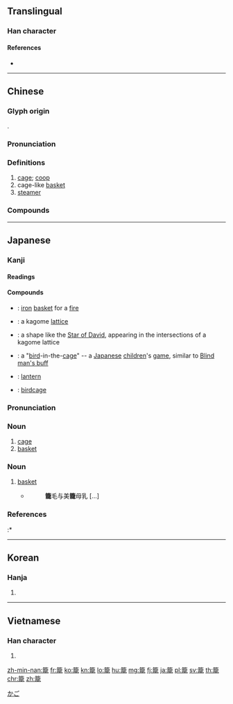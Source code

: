 {{character info/new}}
{{also|笼}}
==Translingual==
{{Han simplified forms|籠|篭|笼|ex=y}}

===Han character===
{{Han char|rn=118|rad=竹|as=16|sn=22|four=88211|canj=HYBP|ids=⿱⺮龍}}

====References====
* {{Han ref|kx=0904.450|dkj=26752|dj=1329.330|hdz=53031.030|uh=7C60|ud=31840|bh=C5A2|bd=50594}}

----

==Chinese==
{{zh-forms|s=笼|alt=篭}}

===Glyph origin===
{{Han etym}}
{{Han compound|竹|alt1=⺮|龍|ls=psc|c1=s|c2=p}}.

===Pronunciation===
{{zh-pron
|m=lóng
|c=lung4,lung5
|h=pfs=lûng/nùng/lùng
|md=
|mn=láng/lâng/lông/lóng
|mn_note=láng, lâng - vernacular; lông, lóng - literary
|w=3lon
|mc=y
|oc=y
|cat=n
}}

===Definitions===
{{zh-hanzi}}

# [[cage]]; [[coop]]
# cage-like [[basket]]
# [[steamer]]

===Compounds===
{{zh-der|小籠包|出籠|包籠|兜籠|回籠|不受籠絡|如鷹在籠|勞籠|囚籠|含煙籠霧|出籠鳥|信籠|圓籠|抱出籠|破籠|蒸籠|皮燈籠|燈籠褲|碧紗籠|熏籠|樊籠|燈籠|手籠|池魚籠鳥|火籠|牢籠計|牢籠|烘籠|煙籠霧鎖|水晶燈籠|流籠|燭籠|棉手籠|檻猿籠鳥|籠鳥檻猿|籠街喝道|籠東|籠火|籠驢把馬|蒙籠暗碧|薰籠|箱籠|籠侗|籠絆|籠貫箱張|籠括|籠中鳥|竹籠|鴿子籠|錦熏籠|籠屜|籠中窮鳥|翻箱倒籠|鳥籠|籠統|籠罩|雞籠|籠中之鳥|籠利|鐵籠|站籠|蒙籠|籠絡|籠蓋|籠頭|豬籠草|籠籠|籠子|籠仗|藥籠中物|籠銅|籠嘴|黑咕籠咚}}

----

==Japanese==

===Kanji===
{{ja-kanji|grade=c|rs=竹16|style=ky|shin=篭}}

====Readings====
{{ja-readings|goon=[[る]] (ru)|kanon=[[ろう]] (rō)|kun=[[かご]] (kago), [[こめる]] (komeru), [[こもる]] (komoru)}}

====Compounds====
{{der-top|Compounds}}
* {{ja-r|篝籠|かがりかご}}: [[iron]] [[basket]] for a [[fire]]
* {{ja-r|籠目|かごめ}}: a kagome [[lattice]]
* {{ja-r|籠目紋|かごめ もん}}: a shape like the [[Star of David]], appearing in the intersections of a kagome lattice
* {{ja-r|籠目籠目|かごめ かごめ}}: a "[[bird]]-in-the-[[cage]]" -- a [[Japanese]] [[children]]'s [[game]], similar to [[w:Blind man's buff|Blind man's buff]]
* {{ja-r|灯籠|どうろう}}: [[lantern]]
* {{ja-r|鳥籠|とりかご}}: [[birdcage]]
{{der-bottom}}

{{ja-kanjitab|かご|yomi=k}}

===Pronunciation===
{{ja-pron|yomi=k|かご|acc=0|acc_ref=DJR,NHK}}

===Noun===
{{ja-noun|かご}}

# [[cage]]
# [[basket]]

===Noun===
{{ja-noun|こ}}

# [[basket]]
#* {{RQ:Man'yōshū|1|1}}
#*: '''籠'''毛与美'''籠'''母乳 [...]

===References===
<references/>
:* {{R:Man'yōshū 1}}

[[Category:ja:Containers|かご]]

----

==Korean==

===Hanja===
{{ko-hanja|hangeul=[[롱]]>[[농]]|eumhun=|rv=rong>nong|mr=rong>nong|y=long>nong}}

# {{defn|lang=ko|sort=竹16}}

----

==Vietnamese==

===Han character===
{{vi-hantu|[[lồng]], [[lung]], [[ruồng]], [[luông]], [[luồng]]|rs=竹16}}

# {{defn|lang=vi|sort=竹16}}

[[zh-min-nan:籠]]
[[fr:籠]]
[[ko:籠]]
[[kn:籠]]
[[lo:籠]]
[[hu:籠]]
[[mg:籠]]
[[fj:籠]]
[[ja:籠]]
[[pl:籠]]
[[sv:籠]]
[[th:籠]]
[[chr:籠]]
[[zh:籠]]